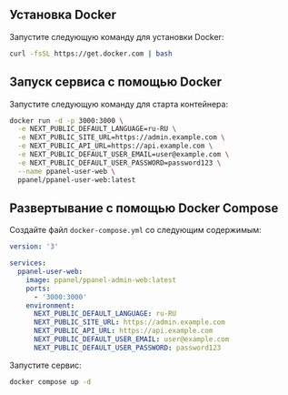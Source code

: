 ## Установка Docker

Запустите следующую команду для установки Docker:

```bash
curl -fsSL https://get.docker.com | bash
```

## Запуск сервиса с помощью Docker

Запустите следующую команду для старта контейнера:

```bash
docker run -d -p 3000:3000 \
  -e NEXT_PUBLIC_DEFAULT_LANGUAGE=ru-RU \
  -e NEXT_PUBLIC_SITE_URL=https://admin.example.com \
  -e NEXT_PUBLIC_API_URL=https://api.example.com \
  -e NEXT_PUBLIC_DEFAULT_USER_EMAIL=user@example.com \
  -e NEXT_PUBLIC_DEFAULT_USER_PASSWORD=password123 \
  --name ppanel-user-web \
  ppanel/ppanel-user-web:latest
```

## Развертывание с помощью Docker Compose

Создайте файл `docker-compose.yml` со следующим содержимым:

```yaml
version: '3'

services:
  ppanel-user-web:
    image: ppanel/ppanel-admin-web:latest
    ports:
      - '3000:3000'
    environment:
      NEXT_PUBLIC_DEFAULT_LANGUAGE: ru-RU
      NEXT_PUBLIC_SITE_URL: https://admin.example.com
      NEXT_PUBLIC_API_URL: https://api.example.com
      NEXT_PUBLIC_DEFAULT_USER_EMAIL: user@example.com
      NEXT_PUBLIC_DEFAULT_USER_PASSWORD: password123
```

Запустите сервис:

```bash
docker compose up -d
```



<Giscus />
